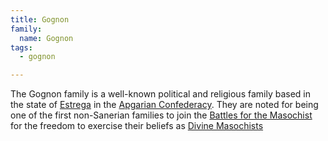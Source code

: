 ```yaml
---
title: Gognon
family:
  name: Gognon
tags:
  - gognon

---
```


The Gognon family is a well-known political and religious family based in the
state of [Estrega](/world/locations/estrega/) in the
[Apgarian Confederacy](/world/locations/apgar/). They are noted for being one
of the first non-Sanerian families to join the
[Battles for the Masochist](/world/events/battles-for-the-masochist/) for the
freedom to exercise their beliefs as
[Divine Masochists](/world/religions/divine-masochism/orthodox/)
